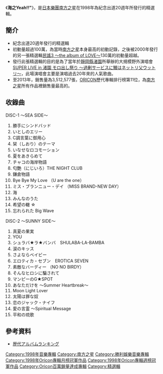 {{Untranslated-jargon|time=2013-05-04}}
{{Infobox Album
| Name           = 海之Yeah!!
| Artist         = [[南方之星|南方之星]]
| Type           = 精選
| Cover          = 
| Released       = 1998年6月25日
| Recorded       = 
| Genre          = [[搖滾樂|搖滾樂]]
| Length         = 131分47秒<br />Disc1 63分13秒<br />Disc2 68分34秒
| Label          = [[Victor_TAISHITA|Victor TAISHITA]]
| Producer       = [[南方之星|南方之星]]
| Certification  = *四百萬唱片（[[日本唱片協會|日本唱片協會]]）
*第13回日本金唱片大賞，最佳搖滾專輯
| Chart position = *週間排行榜第1名（[[Oricon公信榜|Oricon]]）
*1998年7月份排行榜第1名（Oricon）
*1998年度總排行第6名（Oricon）
| Last album    = [[Young_Love|Young Love]]<br />（1996年）
| This album    = '''海之Yeah!!'''<br />（1998年）
| Next album    = [[さくら|さくら]]<br />（1998年）
}}
《'''海之Yeah!!"'''》，是[[日本|日本]][[樂團|樂團]][[南方之星|南方之星]]在1998年為紀念出道20週年所發行的精選輯。
==簡介==
*紀念出道20週年發行的精選輯
*初動量超過100萬，為當時[[南方之星|南方之星]]本身最高的初動記錄，之後被2000年發行的另一張精選輯[[民謠3_〜the_album_of_LOVE〜|民謠3 〜the album of LOVE〜]]130萬的初動量超越。
*發行此張精選輯的目的是為了當年於[[靜岡縣|靜岡縣]][[渚園|渚園]]所舉辦的大規模野外演唱會[[SUPER_LIVE_in_渚園_モロ出し祭り_〜過剰サービスに鰻はネットリ父ウットリ〜|SUPER LIVE in 渚園 モロ出し祭り 〜過剰サービスに鰻はネットリ父ウットリ〜]]，此場演唱會主要是演唱過去20年來的人氣歌曲。
*至2013年，銷售量為3,512,577張，[[ORICON|ORICON]]歷代專輯排行榜第11位，為[[南方之星|南方之星]]所有作品裡銷售量最高的。

==收錄曲==
DISC-1 〜SEA SIDE〜
# 勝手にシンドバッド
# いとしのエリー
# C調言葉に御用心
# 栞（しおり）のテーマ
# いなせなロコモーション
# 夏をあきらめて
# チャコの海岸物語
# 匂艶（にじいろ）THE NIGHT CLUB
# 鎌倉物語
# Bye Bye My Love （U are the one）
# ミス・ブランニュー・デイ （MISS BRAND-NEW DAY）
# 海
# みんなのうた
# 希望の轍 ☆
# 忘れられた Big Wave
DISC-2 〜SUNNY SIDE〜
# 真夏の果実
# YOU
# シュラバ★ラ★バンバ　SHULABA-LA-BAMBA
# 涙のキッス
# さよならベイビー
# エロティカ・セブン　EROTICA SEVEN
# 素敵なバーディー （NO NO BIRDY）
# そんなヒロシに騙されて
# マンピーのG★SPOT
# あなただけを 〜Summer Heartbreak〜
# Moon Light Lover
# 太陽は罪な奴
# 恋のジャック・ナイフ
# 愛の言霊 〜Spiritual Message
# 平和の琉歌
==參考資料==
*[https://web.archive.org/web/20120103001458/http://www.musictvprogram.com/corner-ranking-album.html     歴代アルバムランキング]

{{南方之星}}
{{Oricon專輯月榜冠軍 (1990年代後期)|1998年7月}}
{{Oricon專輯週榜冠軍 (1998年)|1998年7月6日、7月13日，兩週連續}}

[[Category:1998年音樂專輯|Category:1998年音樂專輯]]
[[Category:南方之星|Category:南方之星]]
[[Category:勝利娛樂音樂專輯|Category:勝利娛樂音樂專輯]]
[[Category:1998年Oricon專輯月榜冠軍作品|Category:1998年Oricon專輯月榜冠軍作品]]
[[Category:1998年Oricon專輯週榜冠軍作品|Category:1998年Oricon專輯週榜冠軍作品]]
[[Category:Oricon百萬銷量達成專輯|Category:Oricon百萬銷量達成專輯]]
[[Category:精選輯|Category:精選輯]]